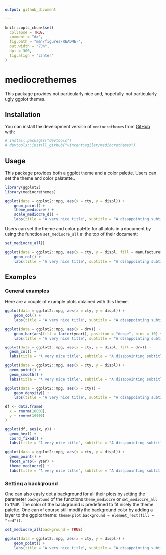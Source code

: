 ```yaml
---
output: github_document

---
```


<!-- README.md is generated from README.Rmd. Please edit that file -->

```r
knitr::opts_chunk$set(
  collapse = TRUE,
  comment = "#>",
  fig.path = "man/figures/README-",
  out.width = "70%",
  dpi = 300,
  fig.align = "center"
)
```

# mediocrethemes

<!-- badges: start -->
<!-- badges: end -->

This package provides not particularly nice and, hopefully, not particularly ugly ggplot themes.

## Installation

You can install the development version of `mediocrethemes` from [GitHub](https://github.com/) with:

```r
# install.packages("devtools")
# devtools::install_github("vincentbagilet/mediocrethemes")
```

## Usage

This package provides both a ggplot theme and a color palette. Users can set the theme and color palatette..

```r
library(ggplot2)
library(mediocrethemes)

ggplot(data = ggplot2::mpg, aes(x = cty, y = displ)) +
    geom_point() +
    theme_mediocre() +
    scale_mediocre_d() +
    labs(title = "A very nice title", subtitle = "A disappointing subtitle")
```

Users can set the theme and color palette for all plots in a document by using the function `set_mediocre_all` at the top of their document:

```r
set_mediocre_all()

ggplot(data = ggplot2::mpg, aes(x = cty, y = displ, fill = manufacturer)) +
    geom_col() +
    labs(title = "A very nice title", subtitle = "A disappointing subtitle")
```

## Examples

### General examples

Here are a couple of example plots obtained with this theme.

```r
ggplot(data = ggplot2::mpg, aes(x = cty, y = displ)) +
    geom_col() +
    labs(title = "A very nice title", subtitle = "A disappointing subtitle")

ggplot(data = ggplot2::mpg, aes(x = drv)) +
    geom_bar(aes(fill = factor(year)), position = "dodge", bins = 10) +
    labs(title = "A very nice title", subtitle = "A disappointing subtitle")

ggplot(data = ggplot2::mpg, aes(x = cty, y = displ, fill = drv)) +
  geom_col() +
  labs(title = "A very nice title", subtitle = "A disappointing subtitle")

ggplot(data = ggplot2::mpg, aes(x = cty, y = displ)) +
  geom_point() +
  geom_smooth() +
  labs(title = "A very nice title", subtitle = "A disappointing subtitle")

ggplot(data = ggplot2::mpg, aes(x = cty)) +
    geom_density() +
    labs(title = "A very nice title", subtitle = "A disappointing subtitle")

df <- data.frame(
  x = rnorm(10000),
  y = rnorm(10000)
)

ggplot(df, aes(x, y)) +
  geom_hex() +
  coord_fixed() +
  labs(title = "A very nice title", subtitle = "A disappointing subtitle")

ggplot(data = ggplot2::mpg, aes(x = cty, y = displ)) +
  geom_point() +
  facet_wrap(~ year) +
  theme_mediocre() +
  labs(title = "A very nice title", subtitle = "A disappointing subtitle") 
```

### Setting a background

One can also easily det a background for all their plots by setting the parameter `background` of the functions `theme_mediocre` or `set_mediocre_all` to `TRUE`. The color of the background is predefined to  fit nicely the theme palette. One can of course still modify the background color by adding a layer to the ggplot theme: `theme(plot.background = element_rect(fill = "red"))`.

```r
set_mediocre_all(background = TRUE)

ggplot(data = ggplot2::mpg, aes(x = cty, y = displ)) +
    geom_point() +
    labs(title = "A very nice title", subtitle = "A disappointing subtitle")
```







